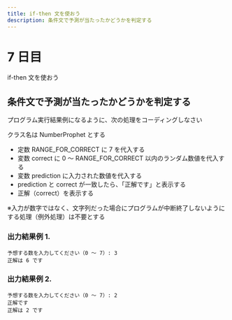 ```yaml
---
title: if-then 文を使おう
description: 条件文で予測が当たったかどうかを判定する
---
```


# 7 日目

if-then 文を使おう

## 条件文で予測が当たったかどうかを判定する

プログラム実行結果例になるように、次の処理をコーディングしなさい

クラス名は NumberProphet とする

- 定数 RANGE_FOR_CORRECT に 7 を代入する
- 変数 correct に 0 ～ RANGE_FOR_CORRECT 以内のランダム数値を代入する
- 変数 prediction に入力された数値を代入する
- prediction と correct が一致したら、「正解です」と表示する
- 正解（correct）を表示する

※入力が数字ではなく、文字列だった場合にプログラムが中断終了しないようにする処理（例外処理）は不要とする

### 出力結果例 1.

```
予想する数を入力してください（0 ～ 7）: 3
正解は 6 です
```

### 出力結果例 2.

```
予想する数を入力してください（0 ～ 7）: 2
正解です
正解は 2 です
```
